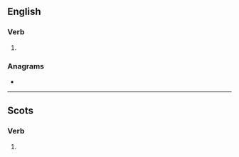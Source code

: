 ==English==

===Verb===
{{head|en|verb form}}

# {{en-third-person singular of|tirl}}

===Anagrams===
* {{anagrams|en|lirts}}

----

==Scots==

===Verb===
{{head|sco|verb}}

# {{sco-third-person singular of|tirl}}